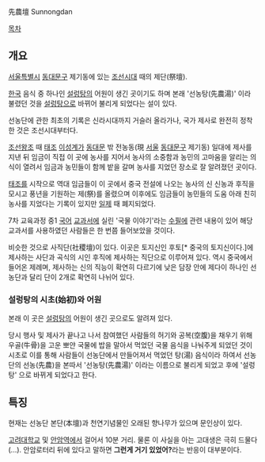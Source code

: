 先農壇 
Sunnongdan 

[[목차]] 
== 개요 == 
[[서울특별시]] [[동대문구]] 제기동에 있는 [[조선시대]] 때의 제단(祭壇). 

[[한국]] 음식 중 하나인 [[설렁탕]]의 어원이 생긴 곳이기도 하며 본래 '선농탕(先農湯)' 이라 불렸던 것을 [[설렁탕]]으로 바뀌어 불리게 되었다는 설이 있다. 

선농단에 관한 최초의 기록은 신라시대까지 거슬러 올라가나, 국가 제사로 완전히 정착한 것은 조선시대부터다.

[[조선왕조]] 때 [[태조]] [[이성계]]가 [[동대문]] 밖 전농동(現 [[서울]] [[동대문구]] 제기동) 일대에 제사를 지낸 뒤 임금이 직접 이 곳에 농사를 지어서 농사의 소중함과 농민의 고마움을 알리는 의식이 열려서 임금과 농민들이 함께 밭을 갈며 농사를 지었던 장소로 잘 알려졌던 곳이다. 

[[태조]]를 시작으로 역대 임금들이 이 곳에서 중국 전설에 나오는 농사의 신 신농과 후직을 모시고 풍년을 기원하는 제(祭)를 올렸으며 이후에도 임금들이 농민들의 도움 아래 친히 농사를 지었다는 기록이 있지만 [[일제]] 때 폐지되었다.

7차 교육과정 중1 [[국어]] [[교과서]]에 실린 '국물 이야기'라는 [[수필]]에 관련 내용이 있어 해당 교과서를 사용하였던 사람들은 한 번쯤 들어보았을 것이다.

비슷한 것으로 사직단(社稷壇)이 있다. 이곳은 토지신인 후토[* 중국의 토지신이다.]에 제사하는 사단과 곡식의 시인 후직에 제사하는 직단으로 이루어져 있다. 역시 중국에서 들어온 제례며, 제사하는 신의 직능이 확연히 다르기에 낮은 담장 안에 제다이 하나인 선농단과 달리 단이 2개로 확연히 나뉘어 있다.

=== 설렁탕의 시초(始初)와 어원 === 
본래 이 곳은 [[설렁탕]]의 어원이 생긴 곳으로도 알려져 있다. 

당시 행사 및 제사가 끝나고 나서 참여했던 사람들의 허기와 공복(空腹)을 채우기 위해 우골(牛骨)을 고운 뽀얀 국물에 밥을 말아서 먹었던 국물 음식을 나눠주게 되었던 것이 시초로 이를 통해 사람들이 선농단에서 만들어져서 먹었던 탕(湯) 음식이라 하여서 선농단의 선농(先農)을 본따서 '선농탕(先農湯)' 이라는 이름으로 불리게 되었고 후에 '설렁탕' 으로 바뀌게 되었다고 한다.

== 특징 == 
현재는 선농단 본단(本壇)과 천연기념물인 오래된 향나무가 있으며 문인상이 있다. 

[[고려대학교]] 및 [[안암역]]에서 걸어서 10분 거리. 물론 이 사실을 아는 고대생은 극히 드물다(...). 안암로터리 뒤에 있다고 말하면 '''그런게 거기 있었어?'''라는 반응이 대부분이다. 
